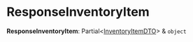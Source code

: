 
# ResponseInventoryItem

 **ResponseInventoryItem**: Partial&#60;[InventoryItemDTO](../medusa.InventoryItemDTO/page.mdx)&#62; & `object`
